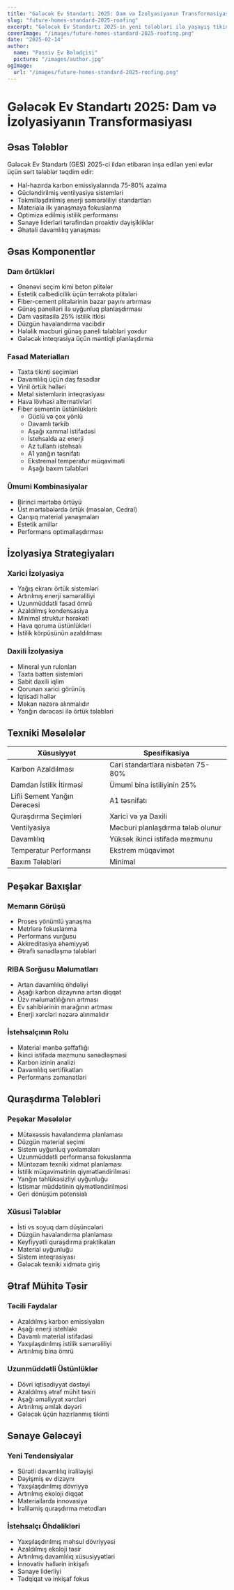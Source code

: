 ```yaml
---
title: "Gələcək Ev Standartı 2025: Dam və İzolyasiyanın Transformasiyası"
slug: "future-homes-standard-2025-roofing"
excerpt: "Gələcək Ev Standartı 2025-in yeni tələbləri ilə yaşayış tikintisini necə inqilab etdiyini kəşf edin, davamlı dam və izolyasiya həlləri üçün."
coverImage: "/images/future-homes-standard-2025-roofing.png"
date: "2025-02-14"
author:
  name: "Passiv Ev Bələdçisi"
  picture: "/images/author.jpg"
ogImage:
  url: "/images/future-homes-standard-2025-roofing.png"
---
```


# Gələcək Ev Standartı 2025: Dam və İzolyasiyanın Transformasiyası

## Əsas Tələblər

Gələcək Ev Standartı (GES) 2025-ci ildən etibarən inşa edilən yeni evlər üçün sərt tələblər təqdim edir:

- Hal-hazırda karbon emissiyalarında 75-80% azalma
- Gücləndirilmiş ventilyasiya sistemləri
- Təkmilləşdirilmiş enerji səmərəliliyi standartları
- Materiala ilk yanaşmaya fokuslanma
- Optimizə edilmiş istilik performansı
- Sənaye liderləri tərəfindən proaktiv dəyişikliklər
- Əhatəli davamlılıq yanaşması

## Əsas Komponentlər

### Dam örtükləri
- Ənənəvi seçim kimi beton plitələr
- Estetik cəlbedicilik üçün terrakota plitələri
- Fiber-cement plitələrinin bazar payını artırması
- Günəş panelləri ilə uyğunluq planlaşdırması
- Dam vasitəsilə 25% istilik itkisi
- Düzgün havalandırma vacibdir
- Hələlik məcburi günəş paneli tələbləri yoxdur
- Gələcək inteqrasiya üçün məntiqli planlaşdırma

### Fasad Materialları
- Taxta tikinti seçimləri
- Davamlılıq üçün daş fasadlar
- Vinil örtük həlləri
- Metal sistemlərin inteqrasiyası
- Hava lövhəsi alternativləri
- Fiber sementin üstünlükləri:
  - Güclü və çox yönlü
  - Davamlı tərkib
  - Aşağı xammal istifadəsi
  - İstehsalda az enerji
  - Az tullantı istehsalı
  - A1 yanğın təsnifatı
  - Ekstremal temperatur müqaviməti
  - Aşağı baxım tələbləri

### Ümumi Kombinasiyalar
- Birinci mərtəbə örtüyü
- Üst mərtəbələrdə örtük (məsələn, Cedral)
- Qarışıq material yanaşmaları
- Estetik amillər
- Performans optimallaşdırması

## İzolyasiya Strategiyaları

### Xarici İzolyasiya
- Yağış ekranı örtük sistemləri
- Artırılmış enerji səmərəliliyi
- Uzunmüddətli fasad ömrü
- Azaldılmış kondensasiya
- Minimal struktur hərəkəti
- Hava qoruma üstünlükləri
- İstilik körpüsünün azaldılması

### Daxili İzolyasiya
- Mineral yun rulonları
- Taxta batten sistemləri
- Sabit daxili iqlim
- Qorunan xarici görünüş
- İqtisadi həllər
- Məkan nəzərə alınmalıdır
- Yanğın dərəcəsi ilə örtük tələbləri

## Texniki Məsələlər

| Xüsusiyyət | Spesifikasiya |
|------------|---------------|
| Karbon Azaldılması | Cari standartlara nisbətən 75-80% |
| Damdan İstilik İtirməsi | Ümumi bina istiliyinin 25% |
| Lifli Sement Yanğın Dərəcəsi | A1 təsnifatı |
| Quraşdırma Seçimləri | Xarici və ya Daxili |
| Ventilyasiya | Məcburi planlaşdırma tələb olunur |
| Davamlılıq | Yüksək ikinci istifadə məzmunu |
| Temperatur Performansı | Ekstrem müqavimət |
| Baxım Tələbləri | Minimal |

## Peşəkar Baxışlar

### Memarın Görüşü
- Proses yönümlü yanaşma
- Metrlərə fokuslanma
- Performans vurğusu
- Akkreditasiya əhəmiyyəti
- Ətraflı sənədləşmə tələbləri

### RIBA Sorğusu Məlumatları
- Artan davamlılıq öhdəliyi
- Aşağı karbon dizaynına artan diqqət
- Üzv məlumatlılığının artması
- Ev sahiblərinin marağının artması
- Enerji xərcləri nəzərə alınmalıdır

### İstehsalçının Rolu
- Material mənbə şəffaflığı
- İkinci istifadə məzmunu sənədləşməsi
- Karbon izinin analizi
- Davamlılıq sertifikatları
- Performans zəmanətləri

## Quraşdırma Tələbləri

### Peşəkar Məsələlər
- Mütəxəssis havalandırma planlaması
- Düzgün material seçimi
- Sistem uyğunluq yoxlamaları
- Uzunmüddətli performansa fokuslanma
- Müntəzəm texniki xidmət planlaması
- İstilik müqavimətinin qiymətləndirilməsi
- Yanğın təhlükəsizliyi uyğunluğu
- İstismar müddətinin qiymətləndirilməsi
- Geri dönüşüm potensialı

### Xüsusi Tələblər
- İsti vs soyuq dam düşüncələri
- Düzgün havalandırma planlaması
- Keyfiyyətli quraşdırma praktikaları
- Material uyğunluğu
- Sistem inteqrasiyası
- Gələcək texniki xidmətə giriş

## Ətraf Mühitə Təsir

### Təcili Faydalar
- Azaldılmış karbon emissiyaları
- Aşağı enerji istehlakı
- Davamlı material istifadəsi
- Yaxşılaşdırılmış istilik səmərəliliyi
- Artırılmış bina ömrü

### Uzunmüddətli Üstünlüklər
- Dövri iqtisadiyyat dəstəyi
- Azaldılmış ətraf mühit təsiri
- Aşağı əməliyyat xərcləri
- Artırılmış əmlak dəyəri
- Gələcək üçün hazırlanmış tikinti

## Sənaye Gələcəyi

### Yeni Tendensiyalar
- Sürətli davamlılıq irəliləyişi
- Dəyişmiş ev dizaynı
- Yaxşılaşdırılmış dövriyyə
- Artırılmış ekoloji diqqət
- Materiallarda innovasiya
- İrəliləmiş quraşdırma metodları

### İstehsalçı Öhdəlikləri
- Yaxşılaşdırılmış məhsul dövriyyəsi
- Azaldılmış ekoloji təsir
- Artırılmış davamlılıq xüsusiyyətləri
- İnnovativ həllərin inkişafı
- Sənaye liderliyi
- Tədqiqat və inkişaf fokus